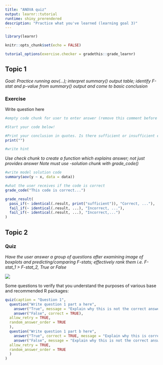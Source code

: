 ```yaml
---
title: "ANOVA quiz"
output: learnr::tutorial
runtime: shiny_prerendered
description: "Practice what you've learned (learning goal 3)"
---
```


```r
library(learnr)

knitr::opts_chunk$set(echo = FALSE)

tutorial_options(exercise.checker = gradethis::grade_learnr)
```


## Topic 1
*Goal: Practice running aov(...); interpret summary() output table; identify F-stat and p-value from summary() output and come to basic conclusion*

### Exercise

Write question here
```r
#empty code chunk for user to enter answer (remove this comment before deploy)

#Start your code below!

#Print your conclusion in quotes. Is there sufficient or insufficient evidence to conclude...
print("")

```

```r
#write hint
```

*Use check chunk to create a function which explains answer; not just provides answer*
*Note must use -solution chunk with grade_code()*
```r
#write model solution code
summary(aov(y ~ x, data = data))
```
```r
#what the user receives if the code is correct
grade_code("This code is correct...")

grade_result(
  pass_if(~ identical(.result, print("sufficient")), "Correct, ..."),
  fail_if(~ identical(.result, ...), "Incorrect, ..."),
  fail_if(~ identical(.result, ...), "Incorrect,...")
)

```

## Topic 2

### Quiz

*Have the user answer a group of questions after examining image of boxplots and predicting/comparing F-stats; effectively rank them i.e. F-stat_1 > F-stat_2, True or False*

![](images:/boxplots.png)

Some questions to verify that you understand the purposes of various base and recommended R packages:

```r
quiz(caption = "Question 1",
  question("Write question 1 part a here",
    answer("True", message = "Explain why this is not the correct answer"),
    answer("False", correct = TRUE),
  allow_retry = TRUE,
  random_answer_order = TRUE
  ),
  question("Write question 1 part b here",
    answer("True", correct = TRUE, message = "Explain why this is correct..."),
    answer("False", message = "Explain why this is not the correct answer..."),
  allow_retry = TRUE,
  random_answer_order = TRUE
  )
)
```

